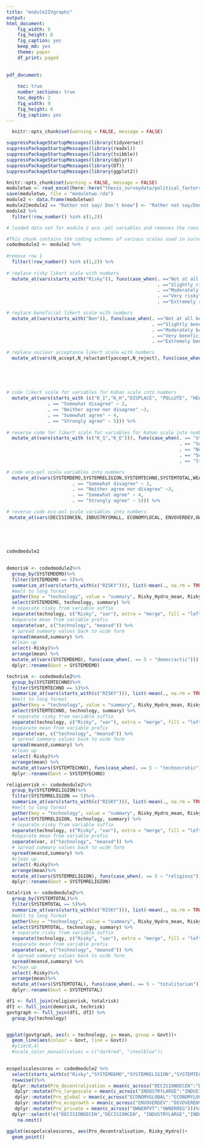 ```yaml
---
title: "module2IVgraphs"
output: 
html_document:
    fig_width: 9
    fig_height: 6
    fig_caption: yes
    keep_md: yes
    theme: paper
    df_print: paged
  
  
pdf_document: 
    
    toc: true
    number_sections: true
    toc_depth: 2
    fig_width: 9
    fig_height: 6
    fig_caption: yes
---
```


```r
  knitr::opts_chunk$set(warning = FALSE, message = FALSE)

suppressPackageStartupMessages(library(tidyverse))
suppressPackageStartupMessages(library(readxl))
suppressPackageStartupMessages(library(tsibble))
suppressPackageStartupMessages(library(dplyr))
suppressPackageStartupMessages(library(DT))
suppressPackageStartupMessages(library(ggplot2))

```


```r
knitr::opts_chunk$set(warning = FALSE, message = FALSE)
moduletwo <- read_excel(here::here("thesis_surveydata/political_factors_complete.xlsx"))
save(moduletwo, file = "moduletwo.rda")
module2 <- data.frame(moduletwo)
module2[module2 == "Rather not say/ Don't know"] <- "Rather not say/Don't know"
module2 %>%
  filter(!row_number() %in% c(1,2))

# loaded data set for module 2 eco -pol variables and removes the rows with question number and question text
```

```r

#This chunk contains the coding schemes of various scales used in survey one: eco-political factors, kahan scale and acceptance scale
codedmodule2 <- module2 %>%
  
#remove row 1
  filter(!row_number() %in% c(1,2)) %>% 
  
# replace risky likert scale with numbers
  mutate_at(vars(starts_with("Risky")), funs(case_when(. =="Not at all risky" ~ 1, 
                                                       . =="Slightly risky" ~ 2, 
                                                       . =="Moderately risky" ~ 3, 
                                                       . =="Very risky" ~ 4, 
                                                       . =="Extremely risky" ~ 5))) %>%

# replace beneficial likert scale with numbers  
  mutate_at(vars(starts_with("Ben")), funs(case_when(. =="Not at all beneficial" ~ 1,
                                                     . =="Slightly beneficial" ~ 2,
                                                     . =="Moderately beneficial" ~ 3,
                                                     . =="Very beneficial" ~ 4,
                                                     . =="Extremely beneficial" ~ 5 ))) %>%

# replace nuclear acceptance likert scale with numbers
  mutate_at(vars(N_accept,N_reluctantlyaccept,N_reject), funs(case_when(. == "Strongly disagree" ~ 1, 
                                                                        . == "Somewhat disagree" ~ 2,
                                                                        . == "Neither agree nor disagree" ~3,
                                                                        . == "Somewhat agree" ~ 4,
                                                                        . == "Strongly agree" ~ 5))) %>%
  
# code likert scale for variables for Kahan scale into numbers
  mutate_at(vars(starts_with (c("K_I","K_H","DISPLACE", "POLLUTE", "HEALTH", "JOBS", "BEAUTY", "PRIDE", "NPRIDE", "DEV", "PROSPER", "RELY"))), funs(case_when(. == "Strongly disagree" ~ 1, 
               . == "Somewhat disagree" ~ 2,
               . == "Neither agree nor disagree" ~3,
               . == "Somewhat agree" ~ 4,
               . == "Strongly agree" ~ 5))) %>%
  
# reverse code for likert scale for variables for Kahan scale into numbers
  mutate_at(vars(starts_with (c("K_S","K_E"))), funs(case_when(. == "Strongly disagree" ~ 5, 
                                                               . == "Somewhat disagree" ~ 4,
                                                               . == "Neither agree nor disagree" ~3,
                                                               . == "Somewhat agree" ~ 2,
                                                               . == "Strongly agree" ~ 1))) %>%

# code eco-pol scale variables into numbers
  mutate_at(vars(SYSTEMDEMO,SYSTEMRELIGION,SYSTEMTECHNO,SYSTEMTOTAL,WEALTHLIM,MECHANISATION,DECISIONDECEN,INDUSTRYLARGE,ECONOMYGLOBAL,OWNERPVT,OWNERNOREG), funs(case_when(. == "Strongly disagree" ~ 1, 
                        . == "Somewhat disagree" ~ 2,
                        . == "Neither agree nor disagree" ~3,
                        . == "Somewhat agree" ~ 4,
                        . == "Strongly agree" ~ 5))) %>%

# reverse code eco-pol scale variables into numbers 
 mutate_at(vars(DECISIONCEN, INDUSTRYSMALL, ECONOMYLOCAL, ENVOVERDEV,OWNERPUB, OWNERREG), funs(case_when(. == "Strongly disagree" ~ 5, 
                                                                                                         . == "Somewhat disagree" ~ 4,
                                                                                                         . == "Neither agree nor disagree" ~3,
                                                                                                         . == "Somewhat agree" ~ 2,
                                                                                                         . == "Strongly agree" ~ 1)))

codedmodule2
  

```




```r
demorisk <- codedmodule2%>%
  group_by(SYSTEMDEMO)%>%
  filter(SYSTEMDEMO == 5)%>%
  summarize_at(vars(starts_with(c("RISKY"))), list(~mean(., na.rm = TRUE), ~median(., na.rm = TRUE), ~sd(.,na.rm = TRUE),~var(.,na.rm = TRUE), ~n())) %>%
  #melt to long format
  gather(key = "technology", value = "summary", Risky_Hydro_mean, Risky_Solar_mean, Risky_Wind_mean, Risky_Nuclear_mean, Risky_Coal_mean, Risky_Gas_mean, Risky_Oil_mean, Risky_Hydro_sd, Risky_Solar_sd, Risky_Wind_sd, Risky_Nuclear_sd, Risky_Coal_sd, Risky_Gas_sd, Risky_Oil_sd) %>%
  select(SYSTEMDEMO, technology, summary) %>%
  # separate risky from variable suffix
  separate(technology, c("Risky", "var"), extra = "merge", fill = "left") %>%
  #separate mean from variable prefix
  separate(var, c("technology", "meansd")) %>%
  # spread summary values back to wide form
  spread(meansd,summary) %>%
  #clean up
  select(-Risky)%>%
  arrange(mean) %>%
  mutate_at(vars(SYSTEMDEMO), funs(case_when(. == 5 ~ "democractic"))) %>%
  dplyr::rename(Govt = SYSTEMDEMO)

techrisk <- codedmodule2%>%
  group_by(SYSTEMTECHNO)%>%
  filter(SYSTEMTECHNO == 5)%>%
  summarize_at(vars(starts_with(c("RISKY"))), list(~mean(., na.rm = TRUE), ~median(., na.rm = TRUE), ~sd(.,na.rm = TRUE),~var(.,na.rm = TRUE), ~n())) %>%
  #melt to long format
  gather(key = "technology", value = "summary", Risky_Hydro_mean, Risky_Solar_mean, Risky_Wind_mean, Risky_Nuclear_mean, Risky_Coal_mean, Risky_Gas_mean, Risky_Oil_mean, Risky_Hydro_sd, Risky_Solar_sd, Risky_Wind_sd, Risky_Nuclear_sd, Risky_Coal_sd, Risky_Gas_sd, Risky_Oil_sd) %>%
  select(SYSTEMTECHNO, technology, summary) %>%
  # separate risky from variable suffix
  separate(technology, c("Risky", "var"), extra = "merge", fill = "left") %>%
  #separate mean from variable prefix
  separate(var, c("technology", "meansd")) %>%
  # spread summary values back to wide form
  spread(meansd,summary) %>%
  #clean up
  select(-Risky)%>%
  arrange(mean) %>%
  mutate_at(vars(SYSTEMTECHNO), funs(case_when(. == 5 ~ "technocratic"))) %>%
  dplyr::rename(Govt = SYSTEMTECHNO)

religionrisk <- codedmodule2%>%
  group_by(SYSTEMRELIGION)%>%
  filter(SYSTEMRELIGION == 5)%>%
  summarize_at(vars(starts_with(c("RISKY"))), list(~mean(., na.rm = TRUE), ~median(., na.rm = TRUE), ~sd(.,na.rm = TRUE),~var(.,na.rm = TRUE), ~n())) %>%
  #melt to long format
  gather(key = "technology", value = "summary", Risky_Hydro_mean, Risky_Solar_mean, Risky_Wind_mean, Risky_Nuclear_mean, Risky_Coal_mean, Risky_Gas_mean, Risky_Oil_mean, Risky_Hydro_sd, Risky_Solar_sd, Risky_Wind_sd, Risky_Nuclear_sd, Risky_Coal_sd, Risky_Gas_sd, Risky_Oil_sd) %>%
  select(SYSTEMRELIGION, technology, summary) %>%
  # separate risky from variable suffix
  separate(technology, c("Risky", "var"), extra = "merge", fill = "left") %>%
  #separate mean from variable prefix
  separate(var, c("technology", "meansd")) %>%
  # spread summary values back to wide form
  spread(meansd,summary) %>%
  #clean up
  select(-Risky)%>%
  arrange(mean)%>%
  mutate_at(vars(SYSTEMRELIGION), funs(case_when(. == 5 ~ "religious"))) %>%
  dplyr::rename(Govt = SYSTEMRELIGION)

totalrisk <- codedmodule2%>%
  group_by(SYSTEMTOTAL)%>%
  filter(SYSTEMTOTAL == 5)%>%
  summarize_at(vars(starts_with(c("RISKY"))), list(~mean(., na.rm = TRUE), ~median(., na.rm = TRUE), ~sd(.,na.rm = TRUE),~var(.,na.rm = TRUE), ~n())) %>%
  #melt to long format
  gather(key = "technology", value = "summary", Risky_Hydro_mean, Risky_Solar_mean, Risky_Wind_mean, Risky_Nuclear_mean, Risky_Coal_mean, Risky_Gas_mean, Risky_Oil_mean, Risky_Hydro_sd, Risky_Solar_sd, Risky_Wind_sd, Risky_Nuclear_sd, Risky_Coal_sd, Risky_Gas_sd, Risky_Oil_sd) %>%
  select(SYSTEMTOTAL, technology, summary) %>%
  # separate risky from variable suffix
  separate(technology, c("Risky", "var"), extra = "merge", fill = "left") %>%
  #separate mean from variable prefix
  separate(var, c("technology", "meansd")) %>%
  # spread summary values back to wide form
  spread(meansd,summary) %>%
  #clean up
  select(-Risky)%>%
  arrange(mean)%>%
  mutate_at(vars(SYSTEMTOTAL), funs(case_when(. == 5 ~ "totalitarian"))) %>%
  dplyr::rename(Govt = SYSTEMTOTAL)
```



```r

df1 <- full_join(religionrisk, totalrisk)
df2 <- full_join(demorisk, techrisk)
govtgraph <- full_join(df1, df2) %>%
  group_by(technology)


ggplot(govtgraph, aes(x = technology, y= mean, group = Govt))+
  geom_line(aes(colour = Govt, line = Govt)) 
  #ylim(0,4)
  #scale_color_manual(values = c("darkred", "steelblue"))
  

```






```r

ecopolscalescores <- codedmodule2 %>%
  select(starts_with(c("Risky","SYSTEMDEMO","SYSTEMRELIGION","SYSTEMTECHNO","SYSTEMTOTAL","WEALTHLIM","MECHANISATION","DECISIONDECEN","DECISIONCEN","INDUSTRYLARGE","INDUSTRYSMALL","ECONOMYGLOBAL","ECONOMYLOCAL", "ENVOVERDEV","DEVOVERENV","OWNERPVT","OWNERNOREG","OWNERPUB", "OWNERREG")))%>%
  rowwise()%>%
  dplyr::mutate(Pro_decentralisation = mean(c_across("DECISIONDECEN":"DECISIONCEN")))%>%
   dplyr::mutate(Pro_largescale = mean(c_across("INDUSTRYLARGE":"INDUSTRYSMALL")))%>%
   dplyr::mutate(Pro_global = mean(c_across("ECONOMYGLOBAL":"ECONOMYLOCAL")))%>%
   dplyr::mutate(Pro_ecogrowth = mean(c_across("ENVOVERDEV":"DEVOVERENV")))%>%
   dplyr::mutate(Pro_private = mean(c_across("OWNERPVT":"OWNERREG")))%>%
  dplyr::select(!c("DECISIONDECEN","DECISIONCEN", "INDUSTRYLARGE","INDUSTRYSMALL","ECONOMYGLOBAL", "ECONOMYLOCAL","ENVOVERDEV",     "DEVOVERENV","OWNERPVT","OWNERNOREG","OWNERPUB", "OWNERREG")) %>%
    na.omit()

ggplot(ecopolscalescores, aes(Pro_decentralisation, Risky_Hydro))+
  geom_point()




```


